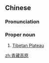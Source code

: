==Chinese==
{{zh-forms|type=22}}

===Pronunciation===
{{zh-pron
|m=Qīng-Zàng gāoyuán
|c=cing1 zong6 gou1 jyun4
|cat=pn
}}

===Proper noun===
{{zh-proper noun}}

# [[Tibetan Plateau]]

[[zh:青藏高原]]
